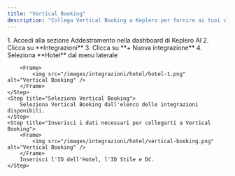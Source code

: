 ```yaml
---
title: "Vertical Booking"
description: "Collega Vertical Booking a Keplero per fornire ai tuoi clienti link pre-compilati per la prenotazione"
---
```


<Steps>
    <Step title="Crea una nuova azione">
        1. Accedi alla sezione Addestramento nella dashboard di Keplero AI
        2. Clicca su **Integrazioni**
        3. Clicca su **+ Nuova integrazione**
        4. Seleziona **Hotel** dal menu laterale

        <Frame>
            <img src="/images/integrazioni/hotel/hotel-1.png" alt="Vertical Booking" />
        </Frame>
    </Step>
    <Step title="Seleziona Vertical Booking">
        Seleziona Vertical Booking dall'elenco delle integrazioni disponibili.
    </Step>
    <Step title="Inserisci i dati necessari per collegarti a Vertical Booking">
        <Frame>
            <img src="/images/integrazioni/hotel/vertical-booking.png" alt="Vertical Booking" />
        </Frame>
        Inserisci l'ID dell'Hotel, l'ID Stile e DC.
    </Step>
</Steps>